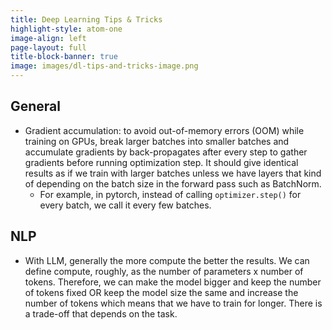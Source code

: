 ```yaml
---
title: Deep Learning Tips & Tricks
highlight-style: atom-one
image-align: left
page-layout: full
title-block-banner: true
image: images/dl-tips-and-tricks-image.png
---
```

## General

- Gradient accumulation: to avoid out-of-memory errors (OOM) while training on GPUs, break larger batches into smaller batches and accumulate gradients by back-propagates after every step to gather gradients before running optimization step. It should give identical results as if we train with larger batches unless we have layers that kind of depending on the batch size in the forward pass such as BatchNorm.
    - For example, in pytorch, instead of calling `optimizer.step()` for every batch, we call it every few batches.

## NLP

- With LLM, generally the more compute the better the results. We can define compute, roughly, as the number of parameters x number of tokens. Therefore, we can make the model bigger and keep the number of tokens fixed OR keep the model size the same and increase the number of tokens which means that we have to train for longer. There is a trade-off that depends on the task.
